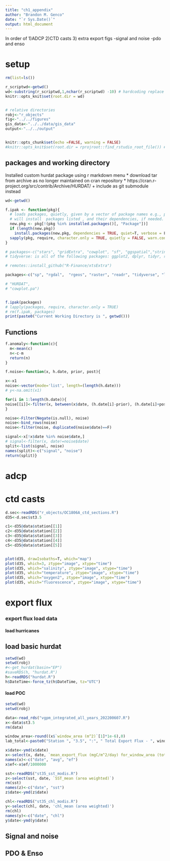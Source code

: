 ```yaml
---
title: "ch1_appendix"
author: "Brandon M. Genco"
date: "`r Sys.Date()`"
output: html_document
---
```


In order of
1)ADCP
2)CTD casts
3) extra export figs
-signal and noise
-pdo and enso


# setup
```r
rm(list=ls())

r_scriptwd<-getwd()
wd<-substring(r_scriptwd,1,nchar(r_scriptwd) -10) # hardcoding replace here
knitr::opts_knit$set(root.dir = wd)


# relative directories
robj<-"r_objects"
fig<-"../../figures"
gis_data<-"../../data/gis_data"
output<-"../../output"


knitr::opts_chunk$set(echo =FALSE, warning = FALSE)
#knitr::opts_knit$set(root.dir = rprojroot::find_rstudio_root_file()) #deleated local rproj file. giut hub issues
```

## packages and working directory

Installed custom hurdat package using r markdown menu
* download  tar from archive as no longer maintained on cran repository
* https://cran.r-project.org/src/contrib/Archive/HURDAT/
+ include as git submodule instead

```r
wd<-getwd()

f.ipak <- function(pkg){
  # loads packages, quietly, given by a vector of package names e.g., pkg<-c("ggplot", "tidyverse")
  # will install  packages listed , and their dependencies, if needed.
  new.pkg <- pkg[!(pkg %in% installed.packages()[, "Package"])]
  if (length(new.pkg))
    install.packages(new.pkg, dependencies = TRUE, quiet=T, verbose = F)
  sapply(pkg, require, character.only = TRUE, quietly = FALSE, warn.conflicts=F)
}

# packages<-c("stars", "gridExtra", "cowplot", "sf", "ggspatial","stringr","sp", "rgdal",  "rgeos", "raster","readr" ,"tidyverse", "ggplot2", "lubridate",  "ggthemes", "data.table", "reshape2", "RColorBrewer", "marmap", "extrafont", "oce", "MODIS", "measurements")  # set packages here
# tidyverse: is all of the following packages: ggplot2, dplyr, tidyr, readr, purr, tibble, sringr, & forcats.

# remotes::install_github("R-Finance/xtsExtra")

packages<-c("sp", "rgdal",  "rgeos", "raster", "readr", "tidyverse", "lubridate",  "ggthemes",  "sf", "cmocean", "ncdf4", "RNetCDF",  "plot3D", "tidync", "devtools", "stars", "ncmeta", "maps", "oce", "data.table", "fasterize", "RStoolbox", "scales", "purrr", "HURDAT", "ggpattern", "zoo", "xts", "dsa",  "tsibble", "feasts", "tsbox", "rsoi", "cowplot")

# "HURDAT",
# "cowplot.pa")


f.ipak(packages)
# lapply(packages, require, character.only = TRUE)
# rm(f.ipak, packages)
print(paste0("Current Working Directory is ", getwd()))

```


## Functions

```r
f.anomaly<-function(c){
  m<-mean(c)
  n<-c-m
  return(n)
}

f.noise<-function(x, h.date, prior, post){

x<-x1
noise<-vector(mode='list', length=(length(h.date)))
# y<-na.omit(x1)

for(i in 1:length(h.date)){
noise[[i]]<-filter(x, between(x$date, (h.date[i]-prior), (h.date[i]+post)))
}

noise<-Filter(Negate(is.null), noise)
noise<-bind_rows(noise)
noise<-filter(noise, duplicated(noise$date)==F)

signal<-x[!x$date %in% noise$date,]
# signal<-filter(x, date!=noise$date)
split<-list(signal, noise)
names(split)<-c("signal", "noise")
return(split)}
```

# adcp
# ctd casts

```r
d.sec<-readRDS("r_objects/OC1806A_ctd_sections.R")
d35<-d.sec$st3.5

c1<-d35@data$station[[1]]
c2<-d35@data$station[[2]]
c3<-d35@data$station[[3]]
c4<-d35@data$station[[4]]
c5<-d35@data$station[[5]]


```


```r

```


```r
plot(d35, drawIsobaths=T, which="map")
plot(d35, which=3, ztype="image", xtype="time")
plot(d35, which="salinity", ztype="image", xtype="time")
plot(d35, which="temperature", ztype="image", xtype="time")
plot(d35, which="oxygen2", ztype="image", xtype="time")
plot(d35, which="fluorescence", ztype="image", xtype="time")

```



# export flux
### export flux load data
#### load hurricanes
## load basic hurdat

```r
setwd(wd)
setwd(robj)
#<-get_hurdat(basin="EP")
#saveRDS(h, "hurdat.R")
h<-readRDS("hurdat.R")
h$DateTime<-force_tz(h$DateTime, tz="UTC")

```

#### load POC

```r
setwd(wd)
setwd(robj)

data<-read_rds("vgpm_integrated_all_years_202200607.R")
x<-data$st3.5
rm(data)

window_area<-round((x$`window_area (m^2)`[1]*1e-6),0)
lab_total<-paste0("Station ", "3.5", ":", " Total Export Flux - ", window_area, " km^2 area")

x$date<-ymd(x$date)
x<-select(x, date, `mean_export_flux (mgC/m^2/day) for_window_area (total/sum_grid_area)`, `total_export_flux (mgC/day)`)
names(x)<-c("date", "avg", "ef")
x$ef<-x$ef/1000000

sst<-readRDS("st35_sst_modis.R")
z<-select(sst, date, `SST_mean (area weighted)`)
rm(sst)
names(z)<-c("date", "sst")
z$date<-ymd(z$date)

chl<-readRDS("st35_chl_modis.R")
y<-select(chl, date, 'chl_mean (area weighted)')
rm(chl)
names(y)<-c("date", "chl")
y$date<-ymd(y$date)

```


## Signal and noise

## PDO & Enso

